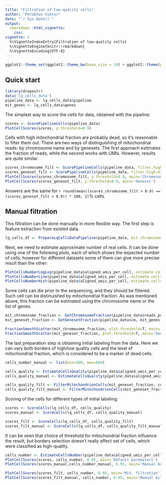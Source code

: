 ```yaml
---
title: "Filtration of low-quality cells"
author: "Petukhov Viktor"
date: "`r Sys.Date()`"
output: 
  rmarkdown::html_vignette:
    css:
vignette: >
  %\VignetteIndexEntry{Filtration of low-quality cells}
  %\VignetteEngine{knitr::rmarkdown}
  %\VignetteEncoding{UTF-8}
---
```


```r
ggplot2::theme_set(ggplot2::theme_bw(base_size = 14) + ggplot2::theme(plot.title = ggplot2::element_text(hjust = 0.5)))
```

## Quick start
```r
library(dropestr)
data('lq_cells_data')
pipeline_data <- lq_cells_data$pipeline
mit_genes <- lq_cells_data$genes
```

The simplest way to score the cells for data, obtained with the pipeline:
```r
scores <- ScorePipelineCells(pipeline_data)
PlotCellScores(scores, y.threshold=0.9)
```

Cells with high mitochondrial fraction are probably dead, so it's reasonable to filter them out. There are two ways of 
distinguishing of mitochondrial reads: by chromosome name and by genesets. The first approach estimates the fraction of reads,
while the second works with UMIs. However, results are quite similar.

```r
scores_chromosome_filt <- ScorePipelineCells(pipeline_data, filter.high.mit.fraction=T, mit.chromosome.name='chrM')
scores_geneset_filt <- ScorePipelineCells(pipeline_data, filter.high.mit.fraction=T, mitochondrion.genes=mit_genes)
PlotCellScores(scores_chromosome_filt, y.threshold=0.9, main='Chromosome')
PlotCellScores(scores_geneset_filt, y.threshold=0.9, main='Geneset')
```

Answers are the same for `r round(mean((scores_chromosome_filt > 0.9) == (scores_geneset_filt > 0.9)) * 100, 2)`% cells.

## Manual filtration
This filtration can be done manually in more flexible way.
The first step is feature extraction from existed data.
```r
lq_cells_df <- PrepareLqCellsDataPipeline(pipeline_data, mit.chromosome.name="chrM")
```

Next, we need to estimate approximate number of real cells. It can be done using one of the following plots,
each of which shows the expected number of cells, however for different datasets some of them can give more precise result than the other:
```r
PlotCellsNumberLogLog(pipeline_data$aligned_umis_per_cell, estimate.cells.number=T)
PlotCellsNumberLine(pipeline_data$aligned_umis_per_cell, estimate.cells.number=T)
PlotCellsNumberHist(pipeline_data$aligned_umis_per_cell, estimate.cells.number=T)
```

Some cells can die prior to the sequencing, and they should be filtered. Such cell can be distinuished by mitochondrial fraction.
As was mentioned above, this fraction can be estimated using the chromosome name or the list of genes.
```r
mit_chromosome_fraction <- GetChromosomeFraction(pipeline_data$reads_per_chr_per_cells$Exon[colnames(pipeline_data$cm),], 'chrM')
mit_geneset_fraction <- GetGenesetFraction(pipeline_data$cm, mit_genes)

FractionSmoothScatter(mit_chromosome_fraction, plot.threshold=T, main='Chromosome')
FractionSmoothScatter(mit_geneset_fraction, plot.threshold=T, main='Geneset')
```

The last preparation step is obtaining initial labeling from the data. Here we can vary both borders of high/low quality cells and 
the level of mitochondrial fraction, which is considered to be a marker of dead cells.
```r
cells_number_manual <- list(min=300, max=800)

cells_quality <- EstimateCellsQuality(pipeline_data$aligned_umis_per_cell)
cells_quality_manual <- EstimateCellsQuality(pipeline_data$aligned_umis_per_cell, cells.number=cells_number_manual)

cells_quality_filt <- FilterMitochondrionCells(mit_geneset_fraction, cells_quality)
cells_quality_filt_manual <- FilterMitochondrionCells(mit_geneset_fraction, cells_quality, mit.threshold=0.2)
```

Scoring of the cells for different types of initial labeling:
```r
scores <- ScoreCells(lq_cells_df, cells_quality)
scores_manual <- ScoreCells(lq_cells_df, cells_quality_manual)

scores_filt <- ScoreCells(lq_cells_df, cells_quality_filt)
scores_filt_manual <- ScoreCells(lq_cells_df, cells_quality_filt_manual)
```

It can be seen that choice of threshold for mitochondrial fraction influence the result, but borders selection doesn't really affect set of cells, which were classified as high-quality.
```r
cells_number <- EstimateCellsNumber(pipeline_data$aligned_umis_per_cell)
PlotCellScores(scores, cells_number, 0.95, main='Default parameters')
PlotCellScores(scores_manual,cells_number_manual, 0.95, main='Manual borders')

PlotCellScores(scores_filt, cells_number, 0.95, main='Mit. filtration')
PlotCellScores(scores_filt_manual, cells_number, 0.95, main='Manual mit. filtration')
```



